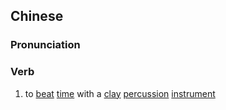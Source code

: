 ==Chinese==
{{zh-forms|s=击缶}}

===Pronunciation===
{{zh-pron
|m=击fǒu
|cat=v
}}

===Verb===
{{zh-verb}}

# to [[beat]] [[time]] with a [[clay]] [[percussion]] [[instrument]]